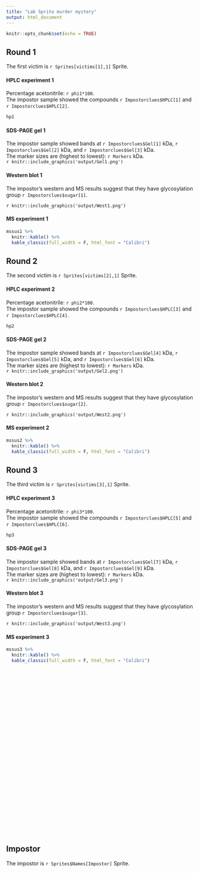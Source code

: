 ---
title: "Lab Sprite murder mystery"
output: html_document
---

```{r setup, include=FALSE}
knitr::opts_chunk$set(echo = TRUE)
```

## Round 1

The first victim is `r Sprites[victims[1],1]` Sprite.

#### HPLC experiment 1
Percentage acetonitrile: `r phi1*100`.\
The impostor sample showed the compounds `r Impostorclues$HPLC[1]` and `r Impostorclues$HPLC[2]`.


```{r echo = FALSE}
hp1
```

#### SDS-PAGE gel 1
The impostor sample showed bands at `r Impostorclues$Gel[1]` kDa, `r Impostorclues$Gel[2]` kDa,
and `r Impostorclues$Gel[3]` kDa.\
The marker sizes are (highest to lowest): `r Markers` kDa.\
`r knitr::include_graphics('output/Gel1.png')`

#### Western blot 1 
The impostor's western and MS results suggest that they have glycosylation group 
`r Impostorclues$sugar[1]`. 

`r knitr::include_graphics('output/West1.png')`

#### MS experiment 1

```{r echo = FALSE}
mssus1 %>%
  knitr::kable() %>%
  kable_classic(full_width = F, html_font = "Calibri")
```

## Round 2

The second victim is `r Sprites[victims[2],1]` Sprite.

#### HPLC experiment 2
Percentage acetonitrile: `r phi2*100`.\
The impostor sample showed the compounds `r Impostorclues$HPLC[3]` and `r Impostorclues$HPLC[4]`.


```{r echo = FALSE}
hp2
```

#### SDS-PAGE gel 2
The impostor sample showed bands at `r Impostorclues$Gel[4]` kDa, `r Impostorclues$Gel[5]` kDa,
and `r Impostorclues$Gel[6]` kDa.\
The marker sizes are (highest to lowest): `r Markers` kDa.\
`r knitr::include_graphics('output/Gel2.png')`

#### Western blot 2 
The impostor's western and MS results suggest that they have glycosylation group 
`r Impostorclues$sugar[2]`. 

`r knitr::include_graphics('output/West2.png')`

#### MS experiment 2

```{r echo = FALSE}
mssus2 %>%
  knitr::kable() %>%
  kable_classic(full_width = F, html_font = "Calibri")
```
## Round 3

The third victim is `r Sprites[victims[3],1]` Sprite.

#### HPLC experiment 3
Percentage acetonitrile: `r phi3*100`.\
The impostor sample showed the compounds `r Impostorclues$HPLC[5]` and `r Impostorclues$HPLC[6]`.


```{r echo = FALSE}
hp3
```

#### SDS-PAGE gel 3
The impostor sample showed bands at `r Impostorclues$Gel[7]` kDa, `r Impostorclues$Gel[8]` kDa,
and `r Impostorclues$Gel[9]` kDa.\
The marker sizes are (highest to lowest): `r Markers` kDa.\
`r knitr::include_graphics('output/Gel3.png')`

#### Western blot 3 
The impostor's western and MS results suggest that they have glycosylation group 
`r Impostorclues$sugar[3]`. 

`r knitr::include_graphics('output/West3.png')`

#### MS experiment 3

```{r echo = FALSE}
mssus3 %>%
  knitr::kable() %>%
  kable_classic(full_width = F, html_font = "Calibri")
```

\
\
\
\
\
\
\
\
\
\
\
\
\
\
\
\
\
\
\
\
\
\
\
\
\
\

## Impostor

The impostor is `r Sprites$Names[Impostor]` Sprite.

